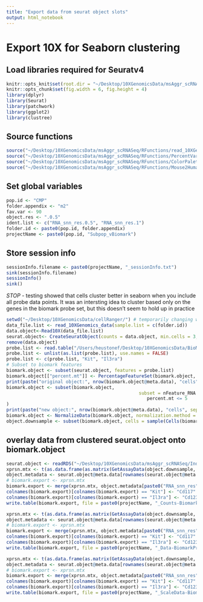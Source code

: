 ```yaml
---
title: "Export data from seurat object slots"
output: html_notebook
---
```




# Export 10X for Seaborn clustering
## Load libraries required for Seuratv4
```r
knitr::opts_knit$set(root.dir = "~/Desktop/10XGenomicsData/msAggr_scRNASeq/IndividualPops/")
knitr::opts_chunk$set(fig.width = 6, fig.height = 4)
library(dplyr)
library(Seurat)
library(patchwork)
library(ggplot2)
library(clustree)
```
## Source functions
```r
source("~/Desktop/10XGenomicsData/msAggr_scRNASeq/RFunctions/read_10XGenomics_data.R")
source("~/Desktop/10XGenomicsData/msAggr_scRNASeq/RFunctions/PercentVariance.R")
source("~/Desktop/10XGenomicsData/msAggr_scRNASeq/RFunctions/ColorPalette.R")
source("~/Desktop/10XGenomicsData/msAggr_scRNASeq/RFunctions/Mouse2Human_idconversion.R")
```

## Set global variables
```r
pop.id <- "CMP"
folder.appendix <- "m2"
fav.var <- 90
object.res <- ".0.5"
ident.list <- c("RNA_snn_res.0.5", "RNA_snn_res.1")
folder.id <- paste0(pop.id, folder.appendix)
projectName <- paste0(pop.id, "Subpop_vBiomark")
```

## Store session info
```r
sessionInfo.filename <- paste0(projectName, "_sessionInfo.txt")
sink(sessionInfo.filename)
sessionInfo()
sink()
```

*STOP* - testing showed that cells cluster better in seaborn when you include all probe data points. It was an intersting idea to cluster based only on the genes in the biomark probe set, but this doesn't seem to hold up in practice

```r
setwd("~/Desktop/10XGenomicsData/cellRanger/") # temporarily changing wd only works if you run the entire chunk at once
data_file.list <- read_10XGenomics_data(sample.list = c(folder.id))
data.object<-Read10X(data_file.list)
seurat.object<- CreateSeuratObject(counts = data.object, min.cells = 3, min.genes = 200, project = projectName)
remove(data.object)
probe.list <- read.table("/Users/heustonef/Desktop/10XGenomicsData/BioMark/BiomarkRNAs.txt", header = FALSE)
probe.list <- unlist(as.list(probe.list), use.names = FALSE)
probe.list <- c(probe.list, "Kit", "Il3ra")
# Subset to biomark features
biomark.object <- subset(seurat.object, features = probe.list)
biomark.object[["percent.mt"]] <- PercentageFeatureSet(biomark.object, pattern = "^mt-")
print(paste("original object:", nrow(biomark.object@meta.data), "cells", sep = " "))
biomark.object <- subset(biomark.object, 
												 subset = nFeature_RNA >=25 & 
												 	percent.mt <= 5
)
print(paste("new object:", nrow(biomark.object@meta.data), "cells", sep = " "))
biomark.object <- NormalizeData(biomark.object, normalization.method = "LogNormalize", scale.factor = 10000)
object.downsample <- subset(biomark.object, cells = sample(Cells(biomark.object), 300))
```



## overlay data from clustered seurat.object onto biomark.object
```r
seurat.object <- readRDS("~/Desktop/10XGenomicsData/msAggr_scRNASeq/IndividualPops/CMPSubpop_pctVar90.RDS")
xprsn.mtx <- t(as.data.frame(as.matrix(GetAssayData(object.downsample, slot = "counts"))))
object.metadata <- seurat.object@meta.data[rownames(seurat.object@meta.data) %in% rownames(xprsn.mtx), ]
# biomark.export <- xprsn.mtx
biomark.export <- merge(xprsn.mtx, object.metadata[paste0("RNA_snn_res", object.res)], by = 0)
colnames(biomark.export)[colnames(biomark.export) == "Kit"] <- "Cd117"
colnames(biomark.export)[colnames(biomark.export) == "Il3ra"] <- "Cd123"
write.table(biomark.export, file = paste0(projectName, "_Counts-BiomarkProbes.txt"), sep = "\t", quote = FALSE, col.names = TRUE, row.names = FALSE)

xprsn.mtx <- t(as.data.frame(as.matrix(GetAssayData(object.downsample, slot = "data"))))
object.metadata <- seurat.object@meta.data[rownames(seurat.object@meta.data) %in% rownames(xprsn.mtx), ]
# biomark.export <- xprsn.mtx
biomark.export <- merge(xprsn.mtx, object.metadata[paste0("RNA_snn_res", object.res)], by = 0)
colnames(biomark.export)[colnames(biomark.export) == "Kit"] <- "Cd117"
colnames(biomark.export)[colnames(biomark.export) == "Il3ra"] <- "Cd123"
write.table(biomark.export, file = paste0(projectName, "_Data-BiomarkProbes.txt"), sep = "\t", quote = FALSE, col.names = TRUE, row.names = FALSE)

xprsn.mtx <- t(as.data.frame(as.matrix(GetAssayData(object.downsample, slot = "scale.data"))))
object.metadata <- seurat.object@meta.data[rownames(seurat.object@meta.data) %in% rownames(xprsn.mtx), ]
# biomark.export <- xprsn.mtx
biomark.export <- merge(xprsn.mtx, object.metadata[paste0("RNA_snn_res", object.res)], by = 0)
colnames(biomark.export)[colnames(biomark.export) == "Kit"] <- "Cd117"
colnames(biomark.export)[colnames(biomark.export) == "Il3ra"] <- "Cd123"
write.table(biomark.export, file = paste0(projectName, "_ScaleData-BiomarkProbes.txt"), sep = "\t", quote = FALSE, col.names = TRUE, row.names = FALSE)

```








